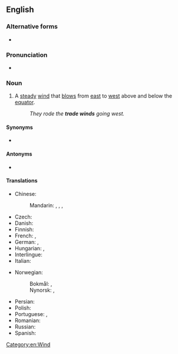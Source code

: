 {{also|trade-wind}}
==English==

===Alternative forms===
* {{l|en|trade-wind}}

===Pronunciation===
* {{IPA|/ˈtɹeɪdˑwɪnd/|lang=en}}

===Noun===
{{en-noun}}

# A [[steady]] [[wind]] that [[blow]]s from [[east]] to [[west]] above and below the [[equator]].
#: ''They rode the '''trade winds''' going west.''

====Synonyms====
* {{l|en|easterly}}

====Antonyms====
* {{l|en|westerly}}

====Translations====
{{trans-top|steady wind}}
* Chinese:
*: Mandarin: {{t+|cmn|信風}}, {{t+|cmn|信风|tr=xìnfēng}}, {{t+|cmn|貿易風}}, {{t+|cmn|贸易风|tr=màoyìfēng}}
* Czech: {{t+|cs|pasát|m}}
* Danish: {{t-needed|da}}
* Finnish: {{t+|fi|pasaatituuli}}
* French: {{t+|fr|alizé|m}}, {{t|fr|vent alizé|m}}
* German: {{t|de|Passat|m}}, {{t|de|Passatwind|m}}
* Hungarian: {{t+|hu|passzát}}, {{t|hu|passzátszél}}
* Interlingue: {{t|ie|alisé}}
* Italian: {{t|it|aliseo|m}}
{{trans-mid}}
* Norwegian:
*: Bokmål: {{t|nb|passat|m}}, {{t|nb|passatvind|m}}
*: Nynorsk: {{t|nn|passat|m}}, {{t|nn|passatvind|m}}
* Persian: {{t|fa|باد بازرگانی|tr=bad-e-bazargani}}
* Polish: {{t+|pl|pasat|m-in}}
* Portuguese: {{t|pt|alisados|m-p}}, {{t|pt|aliseus|m-p}}
* Romanian: {{t+|ro|alizeu|n}}
* Russian: {{t+|ru|пасса́т|m}}
* Spanish: {{t|es|vientos alisios|m-p}}
{{trans-bottom}}

[[Category:en:Wind]]